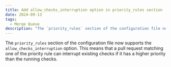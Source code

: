 ```yaml
---
title: Add allow_checks_interruption option in priority_rules section
date: 2024-09-13
tags:
  - Merge Queue
description: "The `priority_rules` section of the configuration file now supports the `allow_checks_interruption` option."
---
```


The `priority_rules` section of the configuration file now supports the `allow_checks_interruption` option. This means that a pull request matching one of the priority rule can interrupt existing checks if it has a higher priority than the running checks.
